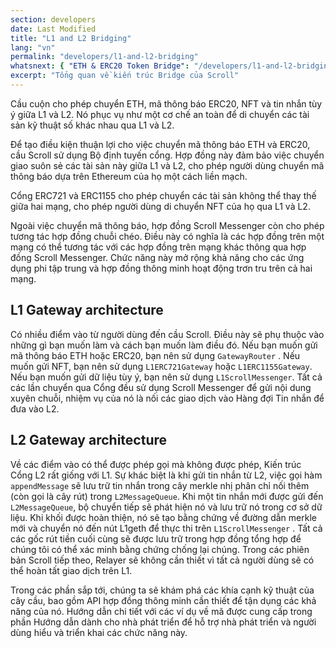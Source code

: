 ```yaml
---
section: developers
date: Last Modified
title: "L1 and L2 Bridging"
lang: "vn"
permalink: "developers/l1-and-l2-bridging"
whatsnext: { "ETH & ERC20 Token Bridge": "/developers/l1-and-l2-bridging/eth-and-erc20-token-bridge/" }
excerpt: "Tổng quan về kiến ​​trúc Bridge của Scroll"
---
```






Cầu cuộn cho phép chuyển ETH, mã thông báo ERC20, NFT và tin nhắn tùy ý giữa L1 ​​và L2. Nó phục vụ như một cơ chế an toàn để di chuyển các tài sản kỹ thuật số khác nhau qua L1 và L2.

Để tạo điều kiện thuận lợi cho việc chuyển mã thông báo ETH và ERC20, cầu Scroll sử dụng Bộ định tuyến cổng. Hợp đồng này đảm bảo việc chuyển giao suôn sẻ các tài sản này giữa L1 ​​và L2, cho phép người dùng chuyển mã thông báo dựa trên Ethereum của họ một cách liền mạch.

Cổng ERC721 và ERC1155 cho phép chuyển các tài sản không thể thay thế giữa hai mạng, cho phép người dùng di chuyển NFT của họ qua L1 và L2.

Ngoài việc chuyển mã thông báo, hợp đồng Scroll Messenger còn cho phép tương tác hợp đồng chuỗi chéo. Điều này có nghĩa là các hợp đồng trên một mạng có thể tương tác với các hợp đồng trên mạng khác thông qua hợp đồng Scroll Messenger. Chức năng này mở rộng khả năng cho các ứng dụng phi tập trung và hợp đồng thông minh hoạt động trơn tru trên cả hai mạng.

## L1 Gateway architecture


<ClickToZoom src={L1GatewayWHITE} />

Có nhiều điểm vào từ người dùng đến cầu Scroll. Điều này sẽ phụ thuộc vào những gì bạn muốn làm và cách bạn muốn làm điều đó. Nếu bạn muốn gửi mã thông báo ETH hoặc ERC20, bạn nên sử dụng `GatewayRouter` . Nếu muốn gửi NFT, bạn nên sử dụng `L1ERC721Gateway` hoặc `L1ERC1155Gateway`. Nếu bạn muốn gửi dữ liệu tùy ý, bạn nên sử dụng `L1ScrollMessenger`. Tất cả các lần chuyển qua Cổng đều sử dụng Scroll Messenger để gửi nội dung xuyên chuỗi, nhiệm vụ của nó là nối các giao dịch vào Hàng đợi Tin nhắn để đưa vào L2.

## L2 Gateway architecture

<ClickToZoom src={withdrawWHITE} />

Về các điểm vào có thể được phép gọi mà không được phép, Kiến trúc Cổng L2 rất giống với L1. Sự khác biệt là khi gửi tin nhắn từ L2, việc gọi hàm `appendMessage` sẽ lưu trữ tin nhắn trong cây merkle nhị phân chỉ nối thêm (còn gọi là cây rút) trong `L2MessageQueue`. Khi một tin nhắn mới được gửi đến `L2MessageQueue`, bộ chuyển tiếp sẽ phát hiện nó và lưu trữ nó trong cơ sở dữ liệu. Khi khối được hoàn thiện, nó sẽ tạo bằng chứng về đường dẫn merkle mới và chuyển nó đến nút L1geth để thực thi trên `L1ScrollMessenger` . Tất cả các gốc rút tiền cuối cùng sẽ được lưu trữ trong hợp đồng tổng hợp để chúng tôi có thể xác minh bằng chứng chống lại chúng. Trong các phiên bản Scroll tiếp theo, Relayer sẽ không cần thiết vì tất cả người dùng sẽ có thể hoàn tất giao dịch trên L1.

Trong các phần sắp tới, chúng ta sẽ khám phá các khía cạnh kỹ thuật của cây cầu, bao gồm API hợp đồng thông minh cần thiết để tận dụng các khả năng của nó. Hướng dẫn chi tiết với các ví dụ về mã được cung cấp trong phần Hướng dẫn dành cho nhà phát triển để hỗ trợ nhà phát triển và người dùng hiểu và triển khai các chức năng này.
